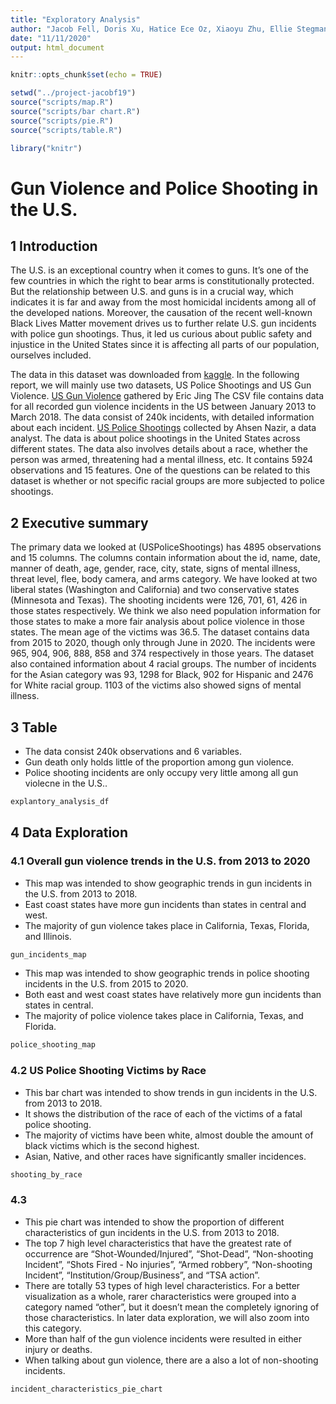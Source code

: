 ```yaml
---
title: "Exploratory Analysis"
author: "Jacob Fell, Doris Xu, Hatice Ece Oz, Xiaoyu Zhu, Ellie Stegman"
date: "11/11/2020"
output: html_document
---
```


```r
knitr::opts_chunk$set(echo = TRUE)

setwd("../project-jacobf19")
source("scripts/map.R")
source("scripts/bar chart.R")
source("scripts/pie.R")
source("scripts/table.R")

library("knitr")
```

# Gun Violence and Police Shooting in the U.S.

## 1 Introduction
The U.S. is an exceptional country when it comes to guns. It’s one of the few countries in which the right to bear arms is constitutionally protected. But the relationship between U.S. and guns is in a crucial way, which indicates it is far and away from the most homicidal incidents among all of the developed nations. Moreover, the causation of the recent well-known Black Lives Matter movement drives us to further relate U.S. gun incidents with police gun shootings. Thus, it led us curious about public safety and injustice in the United States since it is affecting all parts of our population, ourselves included.

The data in this dataset was downloaded from [kaggle](https://www.kaggle.com/). In the following report, we will mainly use two datasets, US Police Shootings and US Gun Violence. [US Gun Violence](https://www.kaggle.com/ericking310/us-gun-violence) gathered by Eric Jing The CSV file contains data for all recorded gun violence incidents in the US between January 2013 to March 2018. The data consist of 240k incidents, with detailed information about each incident. [US Police Shootings](https://www.kaggle.com/ahsen1330/us-police-shootings) collected by Ahsen Nazir, a data analyst. The data is about police shootings in the United States across different states. The data also involves details about a race, whether the person was armed, threatening had a mental illness, etc. It contains 5924 observations and 15 features. One of the questions can be related to this dataset is whether or not specific racial groups are more subjected to police shootings.

## 2 Executive summary
The primary data we looked at (USPoliceShootings) has 4895 observations and 15 columns. The columns contain information about the id, name, date, manner of death, age, gender, race, city, state, signs of mental illness, threat level, flee, body camera, and arms category. We have looked at two liberal states (Washington and California) and two conservative states (Minnesota and Texas). The shooting incidents were 126, 701, 61, 426 in those states respectively. We think we also need population information for those states to make a more fair analysis about police violence in those states. The mean age of the victims was 36.5. The dataset contains data from 2015 to 2020, though only through June in 2020. The incidents were 965, 904, 906, 888, 858 and 374 respectively in those years. The dataset also contained information about 4 racial groups.  The number of incidents for the Asian category was 93, 1298 for Black, 902 for Hispanic and 2476 for White racial group.  1103 of the victims also showed signs of mental illness.

## 3 Table 
- The data consist 240k observations and 6 variables.
- Gun death only holds little of the proportion among gun violence.
- Police shooting incidents are only occupy very little among all gun violecne in the U.S..
```r
explantory_analysis_df
```


## 4 Data Exploration 
### 4.1 Overall gun violence trends in the U.S. from 2013 to 2020
- This map was intended to show geographic trends in gun incidents in the U.S. from 2013 to 2018.
- East coast states have more gun incidents than states in central and west.
- The majority of gun violence takes place in California, Texas, Florida, and Illinois.
```r
gun_incidents_map
```
- This map was intended to show geographic trends in police shooting incidents in the U.S. from 2015 to 2020.
- Both east and west coast states have relatively more gun incidents than states in central.
- The majority of police violence takes place in California, Texas, and Florida.
```r
police_shooting_map
```


### 4.2 US Police Shooting Victims by Race
- This bar chart was intended to show trends in gun incidents in the U.S. from 2013 to 2018.
- It shows the distribution of the race of each of the victims of a fatal police shooting.
- The majority of victims have been white, almost double the amount of black victims which is the second highest.
- Asian, Native, and other races have significantly smaller incidences. 
```r
shooting_by_race
```


### 4.3
- This pie chart was intended to show the proportion of different characteristics of gun incidents in the U.S. from 2013 to 2018.
- The top 7 high level characteristics that have the greatest rate of occurrence are "Shot-Wounded/Injured", "Shot-Dead", "Non-shooting Incident", "Shots Fired - No injuries", "Armed robbery", "Non-shooting Incident", "Institution/Group/Business", and "TSA action".
- There are totally 53 types of high level characteristics. For a better visualization as a whole, rarer characteristics were grouped into a category named "other", but it doesn't mean the completely ignoring of those characteristics. In later data exploration, we will also zoom into this category.
- More than half of the gun violence incidents were resulted in either injury or deaths.
- When talking about gun violence, there are a also a lot of non-shooting incidents.
```r
incident_characteristics_pie_chart
```
